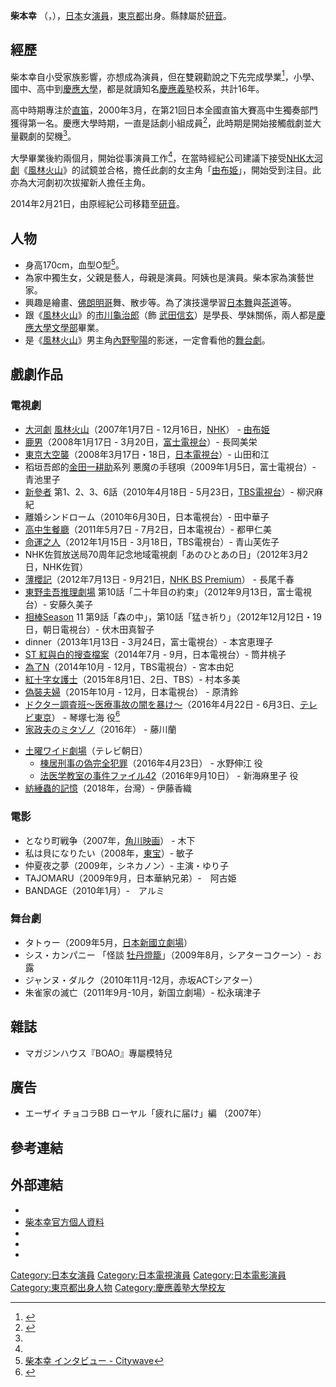 {{not|柴崎幸}}
{{noteTA
|G1=JP}}
{{艺人
|姓名 =柴本幸
|类型 =女演员
|图片 =
|图片尺寸 = 
|图片简介 =
|本名 =
|外文名 = {{lang|ja|柴本 幸}}
|外文 = ja
|罗马拼音 = Shibamoto Yuki
|英文名 =
|昵称 = 
|其他艺名 = 
|国籍 ={{JPN}}
|民族 =
|籍贯 =
|出生日期 ={{Birth date and age|1983|10|18}}
|出生地点 ={{flag|Japan|1983}}[[東京都|東京都]]
|逝世日期 =
|逝世地点 =
|职业 = [[演員|演員]]
|语言 = [[日語|日語]]
|教育程度 = 慶應義塾幼稚舎<br>慶應義塾中等部<br>慶應義塾女子高等学校<br>[[慶應義塾大學|慶應義塾大學]]文學部
|父母 = 父：{{link-ja|柴俊夫|柴俊夫}}<br>母：{{link-ja|真野響子|真野響子}}
|配偶 = 
|儿女 =
|音乐类型 = 
|演奏乐器 =
|出道地点 = {{JPN}}
|出道作 = 《[[風林火山_(大河劇)|風林火山 (大河劇)]]》
|出道日期 = {{start date and age|2007}}
|活跃年代 = 2007年至今
|经纪公司 = [[研音|研音]]（2014年－至今）
|网站 = {{Official|https://www.ken-on.co.jp/yuki/}}
|代表作 = 《[[風林火山_(大河劇)|風林火山]]》<br>《[[鹿男|鹿男]]》<br>《[[薄櫻記|薄櫻記]]》
|奖项 = 
|IMDb = 2098603
}}
{{japanese|japanese=柴本 幸|kana=しばもと ゆき|romaji=Shibamoto Yuki}}

'''柴本幸'''
（{{jpn|j=柴本 幸|hg=しばもと ゆき|rm=Shibamoto Yuki}}，{{bd|1983年|10月18日|||catIdx=Shibamoto Yuki}}），[[日本|日本]]女[[演員|演員]]，[[東京都|東京都]]出身。縣隸屬於[[研音|研音]]。

==經歷==
柴本幸自小受家族影響，亦想成為演員，但在雙親勸說之下先完成學業<ref name="engekilife">{{Cite web |url=http://interview.engekilife.com/71/ |title=柴本幸 インタビュー【私のターニングポイント】 |publisher=演劇ライフ |accessdate=2014-04-02 |archiveurl=https://web.archive.org/web/20130115223703/http://interview.engekilife.com/71/ |archivedate=2013-01-15}}</ref>，小學、國中、高中到[[慶應大學|慶應大學]]，都是就讀知名[[學校法人慶應義塾|慶應義塾]]校系，共計16年。

高中時期專注於[[直笛|直笛]]，2000年3月，在第21回日本全國直笛大賽高中生獨奏部門獲得第一名。慶應大學時期，一直是話劇小組成員<ref name="oricon">{{Cite web |date=2006-06-17 |url=http://www.oricon.co.jp/news/entertainment/25184 |title=柴本幸が大河ヒロインで女優デビュー |publisher=[[オリコン|オリコン]] |accessdate=2011-09-29 |archive-date=2013-01-19 |archive-url=https://web.archive.org/web/20130119045612/http://www.oricon.co.jp/news/entertainment/25184 |dead-url=no }}</ref>，此時期是開始接觸戲劇並大量觀劇的契機<ref name="engekilife"/>。

大學畢業後約兩個月，開始從事演員工作<ref name="engekilife"/>，在當時經紀公司建議下接受[[NHK|NHK]][[大河劇|大河劇]]《[[風林火山_(大河劇)|風林火山]]》的試鏡並合格，擔任此劇的女主角「[[諏訪御料人|由布姫]]」，開始受到注目。此亦為大河劇初次拔擢新人擔任主角。

2014年2月21日，由原經紀公司{{link-ja|PAPADO|パパドゥ}}移籍至[[研音|研音]]。

== 人物 ==
*身高170cm，血型O型<ref>[http://www.citywave.com/entertainment/selection/090722/index.html 柴本幸 インタビュー - Citywave]{{dead link|date=2018年3月 |bot=InternetArchiveBot |fix-attempted=yes }}</ref>。
*為家中獨生女，父親是藝人{{link-ja|柴俊夫|柴俊夫}}，母親是演員{{link-ja|真野響子|真野響子}}。阿姨{{link-ja|真野梓|眞野あずさ}}也是演員。柴本家為演藝世家。
*興趣是繪畫、[[佛朗明哥|佛朗明哥]]舞、散步等。為了演技還學習[[日本舞|日本舞]]與[[茶道|茶道]]等。
*跟《[[風林火山_(大河劇)|風林火山]]》的[[市川龜治郎|市川龜治郎]]（飾 [[武田信玄|武田信玄]]）是學長、學妹關係，兩人都是[[慶應大學|慶應大學文學部]]畢業。
*是《[[風林火山_(大河劇)|風林火山]]》男主角[[內野聖陽|內野聖陽]]的影迷，一定會看他的[[舞台劇|舞台劇]]。

== 戲劇作品 ==
=== 電視劇 ===
* [[大河劇|大河劇]] [[風林火山_(大河劇)|風林火山]]（2007年1月7日 - 12月16日，[[NHK|NHK]]） - [[諏訪御料人|由布姫]] 
* [[鹿男#電視劇版|鹿男]]（2008年1月17日 - 3月20日，[[富士電視台|富士電視台]]）- 長岡美栄 
* [[東京大空襲_(電視劇)|東京大空襲]]（2008年3月17日・18日，[[日本電視台|日本電視台]]）- 山田和江 
* 稻垣吾郎的[[金田一耕助|金田一耕助]]系列 悪魔の手毬唄（2009年1月5日，富士電視台）- 青池里子 
* [[新參者|新參者]] 第1、2、3、6話（2010年4月18日 - 5月23日，[[TBS電視台|TBS電視台]]）- 柳沢麻紀 
* 離婚シンドローム（2010年6月30日，日本電視台）- 田中華子 
* [[高中生餐廳|高中生餐廳]]（2011年5月7日 - 7月2日，日本電視台）- 都甲仁美 
* [[命運之人#電視劇|命運之人]]（2012年1月15日 - 3月18日，TBS電視台）- 青山芙佐子 
* NHK佐賀放送局70周年記念地域電視劇「あのひとあの日」（2012年3月2日，NHK佐賀）
* [[薄櫻記#薄櫻記（2012年）|薄櫻記]]（2012年7月13日 - 9月21日，[[NHK_BS_Premium|NHK BS Premium]]） - 長尾千春 
* [[東野圭吾_懸疑故事|東野圭吾推理劇場]] 第10話「二十年目の約束」（2012年9月13日，富士電視台）- 安藤久美子 
* [[相棒|相棒]]Season 11 第9話「森の中」，第10話「猛き祈り」（2012年12月12日・19日，朝日電視台）- 伏木田真智子 
* dinner（2013年1月13日 - 3月24日，富士電視台）- 本宮恵理子 
* [[ST_警視廳科學特搜班#ST_紅與白的搜查檔案|ST 紅與白的搜查檔案]]（2014年7月 - 9月，日本電視台）- 筒井桃子 
* [[為了N#電視劇|為了N]]（2014年10月 - 12月，TBS電視台）- 宮本由妃
* [[紅十字女護士|紅十字女護士]]（2015年8月1日、2日、TBS）- 村本多美 
* [[偽裝夫婦|偽裝夫婦]]（2015年10月 - 12月，日本電視台） - 原清鈴
* [[ドクター調査班〜医療事故の闇を暴け〜|ドクター調査班〜医療事故の闇を暴け〜]]（2016年4月22日 - 6月3日、[[テレビ東京|テレビ東京]]） - 琴塚七海 役<ref>{{cite web|url=http://www.cinemacafe.net/article/2016/03/20/38956.html|title=中越典子＆忍成修吾＆高畑淳子ら、谷原章介主演「ドクター調査班」への出演が決定！|publisher=cinemacafe.net|date=2016-03-20|accessdate=2016-03-22|archive-date=2019-06-13|archive-url=https://web.archive.org/web/20190613051054/https://www.cinemacafe.net/article/2016/03/20/38956.html|dead-url=no}}</ref>
* [[家政夫のミタゾノ|家政夫のミタゾノ]]（2016年） - 藤川蘭

* [[土曜ワイド劇場|土曜ワイド劇場]]（テレビ朝日）
** [[棟居刑事シリーズ#東山紀之版|棟居刑事の偽完全犯罪]]（2016年4月23日） - 水野伸江 役
** [[法医学教室の事件ファイルの登場人物|法医学教室の事件ファイル42]]（2016年9月10日） - 新海麻里子 役
* [[紡綞蟲的記憶|紡綞蟲的記憶]]（2018年，台灣）- 伊藤香織

=== 電影 ===
* となり町戦争（2007年，[[角川映画|角川映画]]） - 木下 
* 私は貝になりたい（2008年，[[東宝|東宝]]）- 敏子 
* 仲夏夜之夢（2009年，シネカノン）- 主演・ゆり子 
* TAJOMARU（2009年9月，日本華納兄弟）-　阿古姫 
* BANDAGE（2010年1月）-　アルミ 

=== 舞台劇 ===
* タトゥー（2009年5月，[[日本新國立劇場|日本新國立劇場]]）
* シス・カンパニー 「怪談 [[牡丹燈籠|牡丹燈籠]]」（2009年8月，シアターコクーン）- お露 
* ジャンヌ・ダルク（2010年11月-12月，赤坂ACTシアター）
* 朱雀家の滅亡（2011年9月-10月，新国立劇場）- 松永璃津子

== 雜誌 ==
* マガジンハウス『BOAO』專屬模特兒

== 廣告 ==
* エーザイ チョコラBB ローヤル「疲れに届け」編 （2007年）

== 參考連結 ==
{{reflist}}

== 外部連結 ==
* {{Official|https://www.ken-on.co.jp/yuki/}}
* [http://www.ken-on.co.jp/artists/shibamoto 柴本幸官方個人資料] {{Wayback|url=http://www.ken-on.co.jp/artists/shibamoto |date=20190307051546 }}
* {{Ameba|yukishibamoto}}
* {{Instagram|yuki_shibamoto}}
* {{YouTube|channel=UCxcFTiv0rFgAQ_io1XrJJQw}}

{{研音集團}}

{{DEFAULTSORT:Shibamoto Yuki}}
[[Category:日本女演員|Category:日本女演員]]
[[Category:日本電視演員|Category:日本電視演員]]
[[Category:日本電影演員|Category:日本電影演員]]
[[Category:東京都出身人物|Category:東京都出身人物]]
[[Category:慶應義塾大學校友|Category:慶應義塾大學校友]]